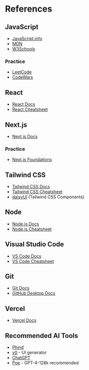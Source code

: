 # References

## JavaScript

- [JavaScript.info](https://javascript.info/)
- [MDN](https://developer.mozilla.org/en-US/docs/Web/JavaScript)
- [W3Schools](https://www.w3schools.com/js/default.asp)

### Practice

- [LeetCode](https://leetcode.com/problemset/all/)
- [CodeWars](https://www.codewars.com/)

## React

- [React Docs](https://react.dev/learn)
- [React Cheatsheet](https://devhints.io/react)

## Next.js

- [Next.js Docs](https://nextjs.org/docs/app)

### Practice

- [Next.js Foundations](https://nextjs.org/learn/foundations/about-nextjs)

## Tailwind CSS

- [Tailwind CSS Docs](https://tailwindcss.com/docs)
- [Tailwind CSS Cheatsheet](https://nerdcave.com/tailwind-cheat-sheet)
- [daisyUI](https://daisyui.com/) (Tailwind CSS Components)

## Node

- [Node.js Docs](https://nodejs.org/en/docs/)
- [Node.js Cheatsheet](https://devhints.io/nodejs)

## Visual Studio Code

- [VS Code Docs](https://code.visualstudio.com/docs)
- [VS Code Cheatsheet](https://code.visualstudio.com/shortcuts/keyboard-shortcuts-windows.pdf)

## Git

- [Git Docs](https://git-scm.com/doc)
- [GitHub Desktop Docs](https://docs.github.com/desktop)

## Vercel

- [Vercel Docs](https://vercel.com/docs)

## Recommended AI Tools

- [Phind](https://phind.com)
- [v0](https://v0.dev/) - UI generator
- [ChatGPT](https://chat.openai.com)
- [Poe](https://poe.com/) - GPT-4-128k recommended

